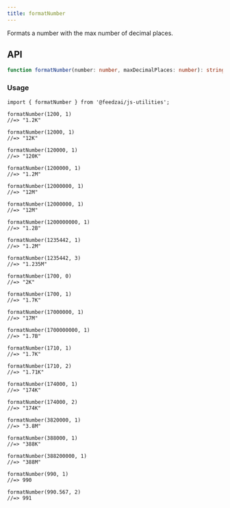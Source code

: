 ```yaml
---
title: formatNumber
---
```

Formats a number with the max number of decimal places.

## API

```typescript
function formatNumber(number: number, maxDecimalPlaces: number): string | number;
```

### Usage

```tsx
import { formatNumber } from '@feedzai/js-utilities';

formatNumber(1200, 1)
//=> "1.2K"

formatNumber(12000, 1)
//=> "12K"

formatNumber(120000, 1)
//=> "120K"

formatNumber(1200000, 1)
//=> "1.2M"

formatNumber(12000000, 1)
//=> "12M"

formatNumber(12000000, 1)
//=> "12M"

formatNumber(1200000000, 1)
//=> "1.2B"

formatNumber(1235442, 1)
//=> "1.2M"

formatNumber(1235442, 3)
//=> "1.235M"

formatNumber(1700, 0)
//=> "2K"

formatNumber(1700, 1)
//=> "1.7K"

formatNumber(17000000, 1)
//=> "17M"

formatNumber(1700000000, 1)
//=> "1.7B"

formatNumber(1710, 1)
//=> "1.7K"

formatNumber(1710, 2)
//=> "1.71K"

formatNumber(174000, 1)
//=> "174K"

formatNumber(174000, 2)
//=> "174K"

formatNumber(3820000, 1)
//=> "3.8M"

formatNumber(388000, 1)
//=> "388K"

formatNumber(388200000, 1)
//=> "388M"

formatNumber(990, 1)
//=> 990

formatNumber(990.567, 2)
//=> 991
```
